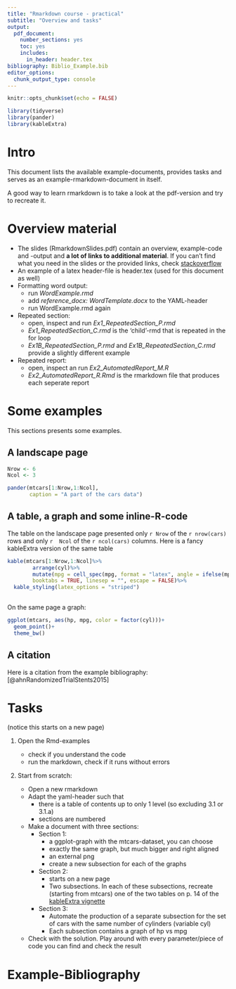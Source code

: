 ```yaml
---
title: "Rmarkdown course - practical"
subtitle: "Overview and tasks"
output:
  pdf_document:
    number_sections: yes
    toc: yes
    includes:
      in_header: header.tex
bibliography: Biblio_Example.bib
editor_options: 
  chunk_output_type: console
---
```


```r

knitr::opts_chunk$set(echo = FALSE)

library(tidyverse)
library(pander)
library(kableExtra)
```

\newpage

# Intro

This document lists the available example-documents, provides tasks and serves as an example-rmarkdown-document in itself.

A good way to learn rmarkdown is to take a look at the pdf-version and try to recreate it.

# Overview material

 - The slides (RmarkdownSlides.pdf) contain an overview, example-code and -output and **a lot of links to additional material**. If you can't find what you need in the slides or the provided links, check [stackoverflow](https://stackoverflow.com/questions/tagged/r-markdown)
 - An example of a latex header-file is header.tex (used for this document as well)
 - Formatting word output:
     - run *WordExample.rmd*
     - add *reference_docx: WordTemplate.docx* to the YAML-header
     - run WordExample.rmd again
 - Repeated section:
     - open, inspect and run *Ex1_RepeatedSection_P.rmd*
     - *Ex1_RepeatedSection_C.rmd* is the 'child'-rmd that is repeated in the for loop
     - *Ex1B_RepeatedSection_P.rmd* and *Ex1B_RepeatedSection_C.rmd* provide a slightly different example
 - Repeated report:
     - open, inspect an run *Ex2_AutomatedReport_M.R*
     - *Ex2_AutomatedReport_R.Rmd* is the rmarkdown file that produces each seperate report

     
# Some examples

This sections presents some examples.


\blandscape

## A landscape page


```r

Nrow <- 6
Ncol <- 3

pander(mtcars[1:Nrow,1:Ncol], 
       caption = "A part of the cars data")

```


\elandscape

## A table, a graph and some inline-R-code


The table on the landscape page presented only `r Nrow` of the `r nrow(cars)` rows and only `r  Ncol` of the `r ncol(cars)` columns. Here is a fancy kableExtra version of the same table



```r

kable(mtcars[1:Nrow,1:Ncol]%>%
        arrange(cyl)%>%
        mutate(mpg = cell_spec(mpg, format = "latex", angle = ifelse(mpg > 21, 30, 0))), 
        booktabs = TRUE, linesep = "", escape = FALSE)%>%
  kable_styling(latex_options = "striped")
  

```


On the same page a graph:

```r

ggplot(mtcars, aes(hp, mpg, color = factor(cyl)))+
  geom_point()+
  theme_bw()

```

## A citation

Here is a citation from the example bibliography: [@ahnRandomizedTrialStents2015]




\newpage

# Tasks

(notice this starts on a new page)

  1. Open the Rmd-examples
     
     - check if you understand the code
     - run the markdown, check if it runs without errors
     
  2. Start from scratch:
  
     - Open a new rmarkdown
     - Adapt the yaml-header such that
        + there is a table of contents up to only 1 level (so excluding 3.1 or 3.1.a)
        + sections are numbered
     - Make a document with three sections:
        + Section 1:
           - a ggplot-graph with the mtcars-dataset, you can choose
           - exactly the same graph, but much bigger and right aligned
           - an external png
           - create a new subsection for each of the graphs
        + Section 2:
           - starts on a new page
           - Two subsections. In each of these subsections, recreate (starting from mtcars) one of the two tables on p. 14 of the [kableExtra vignette](https://cran.r-project.org/web/packages/kableExtra/vignettes/awesome_table_in_pdf.pdf)
       + Section 3:
          - Automate the production of a separate subsection for the set of cars with the same number of cylinders (variable cyl)
          - Each subsection contains a graph of hp vs mpg
      + Check with the solution. Play around with every parameter/piece of code you can find and check the result
    


\newpage

# Example-Bibliography